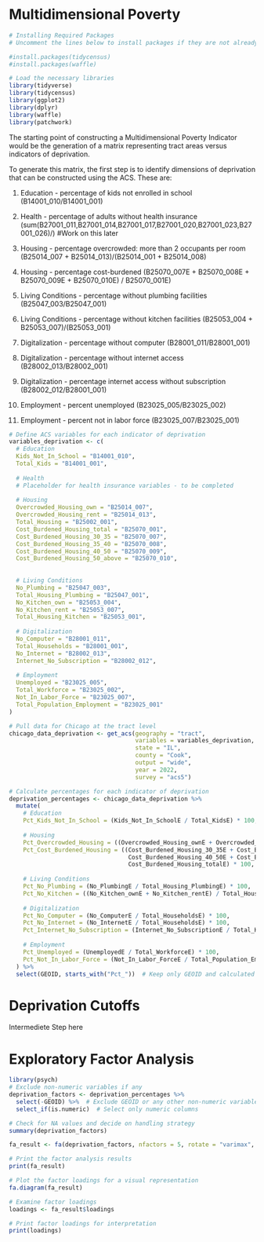 # Multidimensional Poverty

```r
# Installing Required Packages
# Uncomment the lines below to install packages if they are not already installed.

#install.packages(tidycensus)
#install.packages(waffle)

# Load the necessary libraries
library(tidyverse)
library(tidycensus)
library(ggplot2)
library(dplyr)
library(waffle)
library(patchwork)
```

The starting point of constructing a Multidimensional Poverty Indicator would be the generation of a matrix representing tract areas versus indicators of deprivation.

To generate this matrix, the first step is to identify dimensions of deprivation that can be constructed using the ACS. These are:

1.  Education - percentage of kids not enrolled in school (B14001_010/B14001_001)

2.  Health - percentage of adults without health insurance (sum(B27001_011,B27001_014,B27001_017,B27001_020,B27001_023,B27001_026)/) #Work on this later

3.  Housing - percentage overcrowded: more than 2 occupants per room (B25014_007 + B25014_013)/(B25014_001 + B25014_008)

4.  Housing - percentage cost-burdened (B25070_007E + B25070_008E + B25070_009E + B25070_010E) / B25070_001E)

5.  Living Conditions - percentage without plumbing facilities (B25047_003/B25047_001)

6.  Living Conditions - percentage without kitchen facilities (B25053_004 + B25053_007)/(B25053_001)

7.  Digitalization - percentage without computer (B28001_011/B28001_001)

8.  Digitalization - percentage without internet access (B28002_013/B28002_001)

9.  Digitalization - percentage internet access without subscription (B28002_012/B28001_001)

10. Employment - percent unemployed (B23025_005/B23025_002)

11. Employment - percent not in labor force (B23025_007/B23025_001)

```r

# Define ACS variables for each indicator of deprivation
variables_deprivation <- c(
  # Education
  Kids_Not_In_School = "B14001_010",
  Total_Kids = "B14001_001",
  
  # Health
  # Placeholder for health insurance variables - to be completed
  
  # Housing
  Overcrowded_Housing_own = "B25014_007",
  Overcrowded_Housing_rent = "B25014_013",
  Total_Housing = "B25002_001",
  Cost_Burdened_Housing_total = "B25070_001",
  Cost_Burdened_Housing_30_35 = "B25070_007",
  Cost_Burdened_Housing_35_40 = "B25070_008",
  Cost_Burdened_Housing_40_50 = "B25070_009",
  Cost_Burdened_Housing_50_above = "B25070_010",
  
  
  # Living Conditions
  No_Plumbing = "B25047_003",
  Total_Housing_Plumbing = "B25047_001",
  No_Kitchen_own = "B25053_004",
  No_Kitchen_rent = "B25053_007",
  Total_Housing_Kitchen = "B25053_001",
  
  # Digitalization
  No_Computer = "B28001_011",
  Total_Households = "B28001_001",
  No_Internet = "B28002_013",
  Internet_No_Subscription = "B28002_012",
  
  # Employment
  Unemployed = "B23025_005",
  Total_Workforce = "B23025_002",
  Not_In_Labor_Force = "B23025_007",
  Total_Population_Employment = "B23025_001"
)

# Pull data for Chicago at the tract level
chicago_data_deprivation <- get_acs(geography = "tract",
                                    variables = variables_deprivation,
                                    state = "IL",
                                    county = "Cook",
                                    output = "wide",
                                    year = 2022,
                                    survey = "acs5")
```

```r

# Calculate percentages for each indicator of deprivation
deprivation_percentages <- chicago_data_deprivation %>%
  mutate(
    # Education
    Pct_Kids_Not_In_School = (Kids_Not_In_SchoolE / Total_KidsE) * 100,
    
    # Housing
    Pct_Overcrowded_Housing = ((Overcrowded_Housing_ownE + Overcrowded_Housing_rentE) / Total_HousingE) * 100,
    Pct_Cost_Burdened_Housing = ((Cost_Burdened_Housing_30_35E + Cost_Burdened_Housing_35_40E + 
                                  Cost_Burdened_Housing_40_50E + Cost_Burdened_Housing_50_aboveE) / 
                                  Cost_Burdened_Housing_totalE) * 100,
    
    # Living Conditions
    Pct_No_Plumbing = (No_PlumbingE / Total_Housing_PlumbingE) * 100,
    Pct_No_Kitchen = ((No_Kitchen_ownE + No_Kitchen_rentE) / Total_Housing_KitchenE) * 100,
    
    # Digitalization
    Pct_No_Computer = (No_ComputerE / Total_HouseholdsE) * 100,
    Pct_No_Internet = (No_InternetE / Total_HouseholdsE) * 100,
    Pct_Internet_No_Subscription = (Internet_No_SubscriptionE / Total_HouseholdsE) * 100,
    
    # Employment
    Pct_Unemployed = (UnemployedE / Total_WorkforceE) * 100,
    Pct_Not_In_Labor_Force = (Not_In_Labor_ForceE / Total_Population_EmploymentE) * 100
  ) %>%
  select(GEOID, starts_with("Pct_"))  # Keep only GEOID and calculated percentages
```

# Deprivation Cutoffs

Intermediete Step here

# Exploratory Factor Analysis

```r
library(psych)
# Exclude non-numeric variables if any
deprivation_factors <- deprivation_percentages %>% 
  select(-GEOID) %>%  # Exclude GEOID or any other non-numeric variables
  select_if(is.numeric)  # Select only numeric columns

# Check for NA values and decide on handling strategy
summary(deprivation_factors)

fa_result <- fa(deprivation_factors, nfactors = 5, rotate = "varimax", fm = "minres")

# Print the factor analysis results
print(fa_result)

# Plot the factor loadings for a visual representation
fa.diagram(fa_result)
```

```r
# Examine factor loadings
loadings <- fa_result$loadings

# Print factor loadings for interpretation
print(loadings)


```
